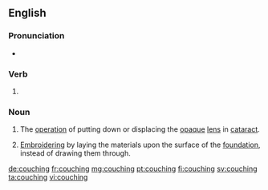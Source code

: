 ==English==
{{wikipedia}}

===Pronunciation===
* {{IPA|/ˈkaʊtʃɪŋ/|lang=en}}

===Verb===
{{head|en|present participle}}

# {{present participle of|couch|lang=en|nocat=1}}

===Noun===
{{en-noun}}

# {{label|en|medicine}} The [[operation]] of putting down or displacing the [[opaque]] [[lens]] in [[cataract]].
# {{label|en|textiles}} [[embroider|Embroidering]] by laying the materials upon the surface of the [[foundation]], instead of drawing them through.

{{Webster 1913}}

[[de:couching]]
[[fr:couching]]
[[mg:couching]]
[[pt:couching]]
[[fi:couching]]
[[sv:couching]]
[[ta:couching]]
[[vi:couching]]
